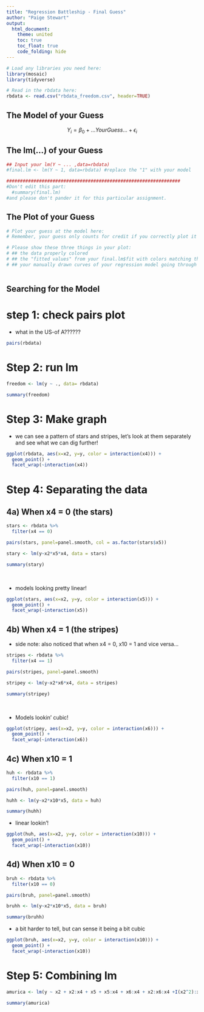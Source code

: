 ```yaml
---
title: "Regression Battleship - Final Guess"
author: "Paige Stewart"
output: 
  html_document:
    theme: united
    toc: true
    toc_float: true
    code_folding: hide
---
```


```r
# Load any libraries you need here:
library(mosaic)
library(tidyverse)

# Read in the rbdata here:
rbdata <- read.csv("rbdata_freedom.csv", header=TRUE)
```

## The Model of your Guess

<!-- Enter your guessed model in the math notation below. -->

$$
  Y_i = \beta_0 + ...YourGuess... + \epsilon_i
$$

## The lm(...) of your Guess

```r
## Input your lm(Y ~ ... ,data=rbdata)
#final.lm <- lm(Y ~ 1, data=rbdata) #replace the "1" with your model
```

```r
################################################################
#Don't edit this part:
  #summary(final.lm)
#and please don't pander it for this particular assignment.
```


## The Plot of your Guess

```r
# Plot your guess at the model here:
# Remember, your guess only counts for credit if you correctly plot it in a single 2D scatterplot.

# Please show these three things in your plot:
# ## the data properly colored
# ## the "fitted values" from your final.lm$fit with colors matching the data colors
# ## your manually drawn curves of your regression model going through all fitted value points



```


## Searching for the Model

<!-- Put all your scratch work down here. -->

# step 1: check pairs plot

- what in the US-of A??????

```r
pairs(rbdata)
```

# Step 2: run lm

```r
freedom <- lm(y ~ ., data= rbdata)

summary(freedom)
```

# Step 3: Make graph

- we can see a pattern of stars and stripes, let's look at them separately and see what we can dig further!

```r
ggplot(rbdata, aes(x=x2, y=y, color = interaction(x4))) +
  geom_point() +
  facet_wrap(~interaction(x4))
```

# Step 4: Separating the data

## 4a) When x4 = 0 (the stars)

```r
stars <- rbdata %>%
  filter(x4 == 0)

pairs(stars, panel=panel.smooth, col = as.factor(stars$x5))
```

```r
stary <- lm(y~x2*x5*x4, data = stars)

summary(stary)

```

<br>

- models looking pretty linear!

```r
ggplot(stars, aes(x=x2, y=y, color = interaction(x5))) +
  geom_point() +
  facet_wrap(~interaction(x5))
```


## 4b) When x4 = 1 (the stripes)

- side note: also noticed that when x4 = 0, x10 = 1 and vice versa...

```r
stripes <- rbdata %>%
  filter(x4 == 1)

pairs(stripes, panel=panel.smooth)
```

```r
stripey <- lm(y~x2*x6*x4, data = stripes)

summary(stripey)
```
<br>

- Models lookin' cubic!

```r
ggplot(stripey, aes(x=x2, y=y, color = interaction(x6))) +
  geom_point() +
  facet_wrap(~interaction(x6))
```

## 4c) When x10 = 1

```r
huh <- rbdata %>%
  filter(x10 == 1)

pairs(huh, panel=panel.smooth)

huhh <- lm(y~x2*x10*x5, data = huh)

summary(huhh)
```


- linear lookin'!

```r
ggplot(huh, aes(x=x2, y=y, color = interaction(x10))) +
  geom_point() +
  facet_wrap(~interaction(x10))
```

## 4d) When x10 = 0

```r
bruh <- rbdata %>%
  filter(x10 == 0)

pairs(bruh, panel=panel.smooth)

bruhh <- lm(y~x2*x10*x5, data = bruh)

summary(bruhh)
```

- a bit harder to tell, but can sense it being a bit cubic

```r
ggplot(bruh, aes(x=x2, y=y, color = interaction(x10))) +
  geom_point() +
  facet_wrap(~interaction(x10))
```

# Step 5: Combining lm

```r
amurica <- lm(y ~ x2 + x2:x4 + x5 + x5:x4 + x6:x4 + x2:x6:x4 +I(x2^2):x4:x6 + I(x2^3):x4:x6 +x2:x5:x4 +I(x2^2):x4:x5 + I(x2^3):x4:x5 + x5:x10 + x2:x5:x10 +I(x2^2):x10:x5 + I(x2^3):x5:x10, data = rbdata)

summary(amurica)
```



 